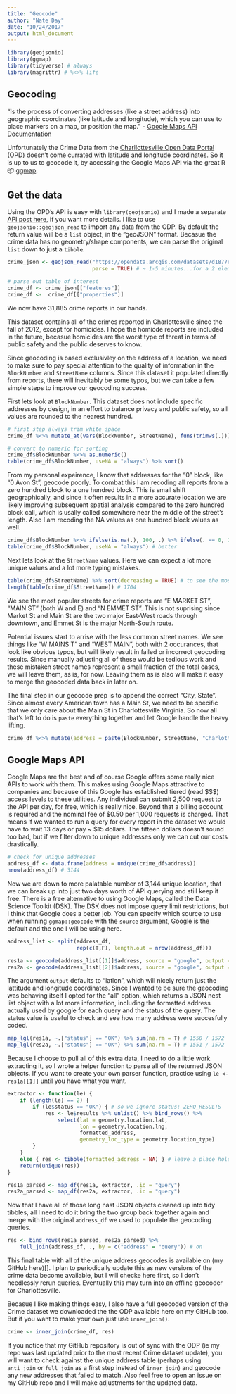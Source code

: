 ```yaml
---
title: "Geocode"
author: "Nate Day"
date: "10/24/2017"
output: html_document
---
```


```r
library(geojsonio)
library(ggmap)
library(tidyverse) # always
library(magrittr) # %<>% life
```

## Geocoding

"Is the process of converting addresses (like a street address) into geographic coordinates (like latitude and longitude), which you can use to place markers on a map, or position the map." - [Google Maps API Documentation](https://developers.google.com/maps/documentation/geocoding/start)

Unfortunately the Crime Data from the [Charllottesville Open Data Portal](http://opendata.charlottesville.org/) (OPD) doesn't come currated with latitude and longitude coordinates. So it is up to us to geocode it, by accessing the Google Maps API via the great R 📦 [ggmap](https://github.com/dkahle/ggmap).

## Get the data

Using the OPD's API is easy with `library(geojsonio)` and I made a separate [API post here](./api.html), if you want more details. I like to use `geojsonio::geojson_read` to import any data from the ODP. By default the return value will be a `list` object, in the "geoJSON" format. Becasue the crime data has no geometry/shape components, we can parse the original `list` down to just a `tibble`.

```r
crime_json <- geojson_read("https://opendata.arcgis.com/datasets/d1877e350fad45d192d233d2b2600156_7.geojson",
                           parse = TRUE) # ~ 1-5 minutes...for a 2 element list

# parse out table of interest
crime_df <- crime_json[["features"]]
crime_df <-  crime_df[["properties"]]
```

We now have 31,885 crime reports in our hands.

This dataset contains all of the crimes reported in Charlottesville since the fall of 2012, except for homicides. I hope the homicde reports are included in the future, becasue homicides are the worst type of threat in terms of public safety and the public deserves to know.

Since geocoding is based exclusivley on the address of a location, we need to make sure to pay special attention to the quality of information in the `BlockNumber` and `StreetName` columns. Since this dataset it populated directly from reports, there will inevitably be some typos, but we can take a few simple steps to improve our geocoding success.

First lets look at `BlockNumber`. This dataset does not include specific addresses by design, in an effort to balance privacy and public safety, so all values are rounded to the nearest hundred.

```r
# first step always trim white space
crime_df %<>% mutate_at(vars(BlockNumber, StreetName), funs(trimws(.)))

# convert to numeric for sorting
crime_df$BlockNumber %<>% as.numeric()
table(crime_df$BlockNumber, useNA = "always") %>% sort()
```

From my personal expeirence, I know that addresses for the "0" block, like "0 Avon St", geocode poorly. To combat this I am recoding all reports from a zero hundred block to a one hundred block. This is small shift geographically, and since it often results in a more accurate location we are likely improving subsequent spatial analysis compared to the zero hundred block call, which is usally called somewhere near the middle of the street's length. Also I am recoding the NA values as one hundred block values as well.

```r
crime_df$BlockNumber %<>% ifelse(is.na(.), 100, .) %>% ifelse(. == 0, 100, .)
table(crime_df$BlockNumber, useNA = "always") # better
```

Next lets look at the `StreetName` values. Here we can expect a lot more unique values and a lot more typing mistakes.

```r
table(crime_df$StreetName) %>% sort(decreasing = TRUE) # to see the most frequent first
length(table(crime_df$StreetName)) # 1704
```

We see the most popular streets for crime reports are "E MARKET ST", "MAIN ST" (both W and E) and "N EMMET ST". This is not suprising since Market St and Main St are the two major East-West roads through downtown, and Emmet St is the major North-South route.

Potential issues start to arrise with the less common street names. We see things like "W MAINS T" and "WEST MAIN", both with 2 occurances, that look like obvious typos, but will likely result in failed or incorrect geocoding results. Since manually adjusting all of these would be tedious work and these mistaken street names represent a small fraction of the total cases, we will leave them, as is, for now. Leaving them as is also will make it easy to merge the geocoded data back in later on.

The final step in our geocode prep is to append the correct "City, State". Since almost every American town has a Main St, we need to be specific that we only care about the Main St in Charlottesville Virginia. So now all that's left to do is `paste` everything together and let Google handle the heavy lifting.

```r
crime_df %<>% mutate(address = paste(BlockNumber, StreetName, "Charlottesville VA"))
```

## Google Maps API

Google Maps are the best and of course Google offers some really nice APIs to work with them. This makes using Google Maps attractive to companies and because of this Google has established tiered (read \$\$\$) access levels to these utilities. Any individual can submit 2,500 request to the API per day, for free, which is really nice. Beyond that a billing account is required and the nominal fee of \$0.50 per 1,000 requests is charged. That means if we wanted to run a query for every report in the dataset we would have to wait 13 days or pay ~ \$15 dollars. The fifteen dollars doesn't sound too bad, but if we filter down to unique addresses only we can cut our costs drastically.

```r
# check for unique addresses
address_df <- data.frame(address = unique(crime_df$address))
nrow(address_df) # 3144
```

Now we are down to more palatable number of 3,144 unique location, that we can break up into just two days worth of API querying and still keep it free. There is a free alternative to using Google Maps, called the Data Science Toolkit (DSK). The DSK does not impose query limit restrictions, but I think that Google does a better job. You can specify which source to use when running `ggmap::geocode` with the `source` argument, Google is the default and the one I will be using here.

```r
address_list <- split(address_df,
                      rep(c(T,F), length.out = nrow(address_df)))

res1a <- geocode(address_list[[1]]$address, source = "google", output = "all")
res2a <- geocode(address_list[[2]]$address, source = "google", output = "all")
```

The argument `output` defaults to "latlon", which will nicely return just the lattitude and longitude coordinates. Since I wanted te be sure the geocoding was behaving itself I opted for the "all" option, which returns a JSON nest list object with a lot more information, including the formatted address actually used by google for each query and the status of the query. The status value is useful to check and see how many address were succesfully coded.

```r
map_lgl(res1a, ~.["status"] == "OK") %>% sum(na.rm = T) # 1550 / 1572
map_lgl(res2a, ~.["status"] == "OK") %>% sum(na.rm = T) # 1551 / 1572
```

Because I choose to pull all of this extra data, I need to do a little work extracting it, so I wrote a helper function to parse all of the returned JSON objects. If you want to create your own parser function, practice using `le <- res1a[[1]]` until you have what you want.

```r
extractor <- function(le) {
    if (length(le) == 2) {
        if (le$status == "OK") { # so we ignore status: ZERO_RESULTS
            res <- le$results %>% unlist() %>% bind_rows() %>%
                select(lat = geometry.location.lat,
                       lon = geometry.location.lng,
                       formatted_address,
                       geometry_loc_type = geometry.location_type)
        }
    }
    else { res <- tibble(formatted_address = NA) } # leave a place holder for misses
    return(unique(res))
}

res1a_parsed <- map_df(res1a, extractor, .id = "query")
res2a_parsed <- map_df(res2a, extractor, .id = "query")
```

Now that I have all of those long nast JSON objects cleaned up into tidy tibbles, all I need to do it bring the two group back together again and merge with the original `address_df` we used to populate the geocoding queries.

```r
res <- bind_rows(res1a_parsed, res2a_parsed) %>% 
    full_join(address_df, ., by = c("address" = "query")) # on 
```

This final table with all of the unique address geocodes is available on (my GitHub here)[]. I plan to periodically update this as new versions of the crime data become available, but I will checke here first, so I don't needlessly rerun queries. Eventually this may turn into an offline geocoder for Charlottesville.

Becasue I like making things easy, I also have a full geocoded version of the Crime dataset we downloaded the the ODP available here on my GitHub too. But if you want to make your own just use `inner_join()`.

```r
crime <- inner_join(crime_df, res)
```

If you notice that my GitHub repository is out of sync with the ODP (ie my repo was last updated prior to the most recent Crime dataset update), you will want to check against the unique address table (perhaps using `anti_join` or `full_join` as a first step instead of `inner_join`) and geocode any new addresses that failed to match. Also feel free to open an issue on my GitHub repo and I will make adjustments for the updated data.



